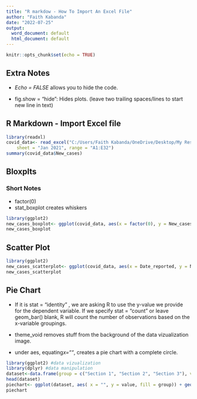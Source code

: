 ```yaml
---
title: "R markdow - How To Import An Excel File"
author: "Faith Kabanda"
date: "2022-07-25"
output:
  word_document: default
  html_document: default
---
```


```r
knitr::opts_chunk$set(echo = TRUE)
```
## Extra Notes
 
* *Echo = FALSE* allows you to hide the code.
 
 
* fig.show = “hide”: Hides plots. (leave two trailing spaces/lines to start new line in text)


## R Markdown - Import Excel file


```r
library(readxl)
covid_data<- read_excel("C:/Users/Faith Kabanda/OneDrive/Desktop/My Research Work/Vaccines VS Data/covid who data.xlsx", 
    sheet = "Jan 2021", range = "A1:E32")
summary(covid_data$New_cases)
```

## Bloxplts
### Short Notes
* factor(0)
* stat_boxplot creates whiskers
```r
library(ggplot2)
new_cases_boxplot<- ggplot(covid_data, aes(x = factor(0), y = New_cases, fill = "red", color = "black")) +stat_boxplot() + geom_boxplot() + xlab("Days Of The Month") + ylab("New Daily Covid 19 Cases") + ggtitle("January 2021 Covid 19 Daily New Cases")
new_cases_boxplot
```

## Scatter Plot
```r
library(ggplot2)
new_cases_scatterplot<- ggplot(covid_data, aes(x = Date_reported, y = New_cases)) + geom_point()+ xlab("Days Of The Month") + ylab("New Daily Covid 19 Cases") + ggtitle("January 2021 Covid 19 Daily New Cases")
new_cases_scatterplot
```
## Pie Chart


* If it is stat = "identity" , we are asking R to use the y-value we provide for the dependent variable. If we specify stat = "count" or leave geom_bar() blank, R will count the number of observations based on the x-variable groupings.

* theme_void removes stuff from the background of the data vizualization image.

* under aes, equating*x=""*, creates a pie chart with a complete circle.
```r
library(ggplot2) #data vizualization
library(dplyr) #data manipulation
dataset<-data.frame(group = c("Section 1", "Section 2", "Section 3"), value = c(45, 30, 25))
head(dataset)
piechart<- ggplot(dataset, aes( x = "", y = value, fill = group)) + geom_bar(width = 1, stat = "identity", color = "black") + coord_polar("y", start = 0) + geom_col() + geom_text(aes(label = value), position = position_stack(vjust = 0.5)) + theme_void()
piechart
```



